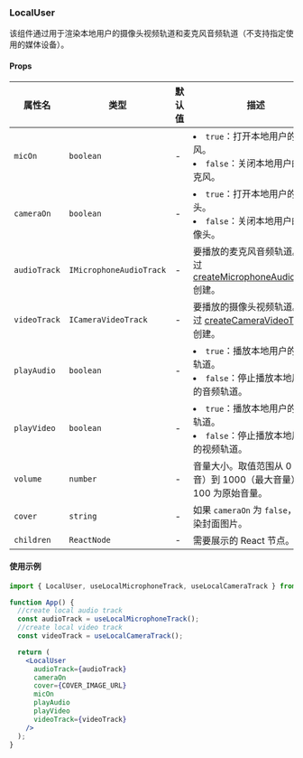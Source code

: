 ### LocalUser

该组件通过用于渲染本地用户的摄像头视频轨道和麦克风音频轨道（不支持指定使用的媒体设备）。

#### Props

| 属性名       | 类型                    | 默认值 | 描述                                                                                                                                                                                                       |
| ------------ | ----------------------- | ------ | ---------------------------------------------------------------------------------------------------------------------------------------------------------------------------------------------------------- |
| `micOn`      | `boolean`               | -      | <li>`true`：打开本地用户的麦克风。</li><li>`false`：关闭本地用户的麦克风。</li>                                                                                                                            |
| `cameraOn`   | `boolean`               | -      | <li>`true`：打开本地用户的摄像头。</li><li>`false`：关闭本地用户的摄像头。</li>                                                                                                                            |
| `audioTrack` | `IMicrophoneAudioTrack` | -      | 要播放的麦克风音频轨道。通过 [createMicrophoneAudioTrack](https://docportal.shengwang.cn/cn/live-streaming-premium-4.x/API%20Reference/web_ng/interfaces/iagorartc.html#createmicrophoneaudiotrack) 创建。 |
| `videoTrack` | `ICameraVideoTrack`     | -      | 要播放的摄像头视频轨道。通过 [createCameraVideoTrack](https://docportal.shengwang.cn/cn/live-streaming-premium-4.x/API%20Reference/web_ng/interfaces/iagorartc.html#createcameravideotrack) 创建。         |
| `playAudio`  | `boolean`               | -      | <li>`true`：播放本地用户的音频轨道。</li><li>`false`：停止播放本地用户的音频轨道。</li>                                                                                                                    |
| `playVideo`  | `boolean`               | -      | <li>`true`：播放本地用户的视频轨道。</li><li>`false`：停止播放本地用户的视频轨道。</li>                                                                                                                    |
| `volume`     | `number`                | -      | 音量大小。取值范围从 0（静音）到 1000（最大音量）。100 为原始音量。                                                                                                                                        |
| `cover`      | `string`                | -      | 如果 `cameraOn` 为 `false`，则渲染封面图片。                                                                                                                                                               |
| `children`   | `ReactNode`             | -      | 需要展示的 React 节点。                                                                                                                                                                                    |

#### 使用示例

```jsx
import { LocalUser, useLocalMicrophoneTrack, useLocalCameraTrack } from "agora-rtc-react";

function App() {
  //create local audio track
  const audioTrack = useLocalMicrophoneTrack();
  //create local video track
  const videoTrack = useLocalCameraTrack();

  return (
    <LocalUser
      audioTrack={audioTrack}
      cameraOn
      cover={COVER_IMAGE_URL}
      micOn
      playAudio
      playVideo
      videoTrack={videoTrack}
    />
  );
}
```
